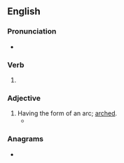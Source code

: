 ==English==

===Pronunciation===
* {{IPA|en|/ɑːkt/}}

===Verb===
{{head|en|verb form}}

# {{en-past of|arc}}

===Adjective===
{{en-adj|more}}

# Having the form of an arc; [[arched]].
#* {{quote-book|1=en|year=2010|author=McSween et al.|title=Things Bogans Like|publisher=Hachette|location=Sydney|page=215 |passage=Designing a tribal tattoo requires the capacity to draw up to 60 '''arced''' or swirled lines with no definite spatial or thematic structure[.]}}

===Anagrams===
* {{anagrams|en|a=acder|Cedar|Cerda|Cerdà|Dacre|acred|cader|cadre|cared|cedar|decar|e-card|ecard|raced}}
